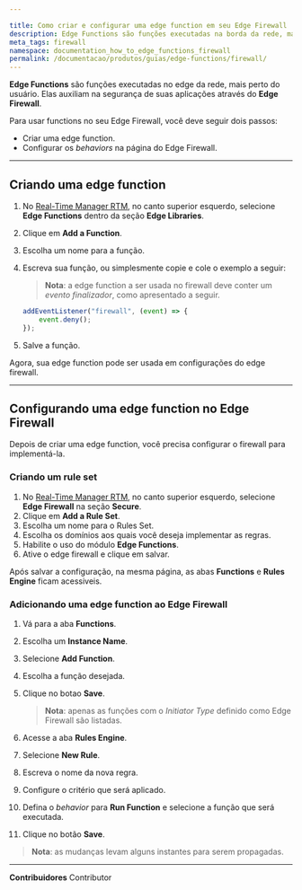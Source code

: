 ```yaml
---

title: Como criar e configurar uma edge function em seu Edge Firewall
description: Edge Functions são funções executadas na borda da rede, mais perto do usuário. Elas auxiliam na segurança de suas aplicações através do Edge Firewall.
meta_tags: firewall
namespace: documentation_how_to_edge_functions_firewall
permalink: /documentacao/produtos/guias/edge-functions/firewall/
---
```


**Edge Functions** são funções executadas no edge da rede, mais perto do usuário. Elas auxiliam na segurança de suas aplicações através do **Edge Firewall**.

Para usar functions no seu Edge Firewall, você deve seguir dois passos: 

- Criar uma edge function.
- Configurar os *behaviors* na página do Edge Firewall.

---

## Criando uma edge function
1. No [Real-Time Manager RTM](https://manager.azion.com/), no canto superior esquerdo, selecione **Edge Functions** dentro da seção **Edge Libraries**.
2. Clique em **Add a Function**.
3. Escolha um nome para a função.
4. Escreva sua função, ou simplesmente copie e cole o exemplo a seguir: 
    > **Nota**: a edge function a ser usada no firewall deve conter um *evento finalizador*, como apresentado a seguir.

    ```js
    addEventListener("firewall", (event) => {
        event.deny();
    });
    ```


5. Salve a função.

Agora, sua edge function pode ser usada em configurações do edge firewall.

---

## Configurando uma edge function no Edge Firewall

Depois de criar uma edge function, você precisa configurar o firewall para implementá-la.

### Criando um rule set

1. No [Real-Time Manager RTM](https://manager.azion.com/), no canto superior esquerdo, selecione **Edge Firewall** na seção **Secure**.
2. Clique em **Add a Rule Set**.
3. Escolha um nome para o Rules Set.
4. Escolha os domínios aos quais você deseja implementar as regras.
5. Habilite o uso do módulo **Edge Functions**.
6. Ative o edge firewall e clique em salvar.

Após salvar a configuração, na mesma página, as abas **Functions** e **Rules Engine** ficam acessiveis.

### Adicionando uma edge function ao Edge Firewall

1. Vá para a aba **Functions**.
2. Escolha um **Instance Name**.
3. Selecione **Add Function**.
4. Escolha a função desejada.
5. Clique no botao **Save**.
    > **Nota**: apenas as funções com o *Initiator Type* definido como Edge Firewall são listadas.



6. Acesse a aba **Rules Engine**.
7. Selecione **New Rule**.
8. Escreva o nome da nova regra.
9. Configure o critério que será aplicado.
10. Defina o *behavior* para **Run Function** e selecione a função que será executada.
11. Clique no botão **Save**.

> **Nota**: as mudanças levam alguns instantes para serem propagadas.




---


**Contribuidores** <ContributorList>Contributor</ContributorList>
